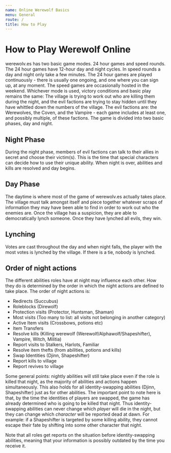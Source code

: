 ```yaml
---
name: Online Werewolf Basics
menu: General
route: /
title: How to Play
---
```


# How to Play Werewolf Online

werewolv.es has two basic game modes. 24 hour games and speed rounds.
The 24 hour games have 12-hour day and night cycles. In speed rounds a
day and night only take a few minutes. The 24 hour games are played
continuously - there is usually one ongoing, and one where you can sign
up, at any moment. The speed games are occasionally hosted in the
weekend. Whichever mode is used, victory conditions and basic play
remains the same: The village is trying to work out who are killing them
during the night, and the evil factions are trying to stay hidden until
they have whittled down the numbers of the village. The evil factions
are: the Werewolves, the Coven, and the Vampire - each game includes at
least one, and possibly multiple, of these factions. The game is divided
into two basic phases, day and night.

## Night Phase

During the night phase, members of evil factions can talk to their
allies in secret and choose their victim(s). This is the time that
special characters can decide how to use their unique ability. When
night is over, abilities and kills are resolved and day begins.

## Day Phase

The daytime is where most of the game of werewolv.es actually takes
place. The village must talk amongst itself and piece together whatever
scraps of information they may have been able to find in order to work
out who the enemies are. Once the village has a suspicion, they are able
to democratically lynch someone. Once they have lynched all evils, they
win.

## Lynching

Votes are cast throughout the day and when night falls, the player with
the most votes is lynched by the village. If there is a tie, nobody is
lynched.

## Order of night actions

The different abilities roles have at night may influence each other.
How they do is determined by the order in which the night actions are
defined to take place. The order of night actions is:

  - Redirects (Succubus)
  - Roleblocks (Direwolf)
  - Protection visits (Protector, Huntsman, Shaman)
  - Most visits (Too many to list: all visits not belonging in another
    category)
  - Active Item visits (Crossbows, potions etc)
  - Item Transfers
  - Resolve kills (Killing werewolf (Werewolf/Alphawolf/Shapeshifter),
    Vampire, Witch, Militia)
  - Report visits to Stalkers, Harlots, Familiar
  - Resolve item thefts (from abilities, potions and kills)
  - Swap Identities (Djinn, Shapeshifter)
  - Report kills to village
  - Report revives to village

Some general points: nightly abilities will still take place even if the
role is killed that night, as the majority of abilities and actions
happen simultaneously. This also holds for all identity-swapping
abilities (Djinn, Shapeshifter) just as for other abilities. The
important point to note here is that, by the time the identities of
players are swapped, the game has already determined who is going to be
killed that night. Thus identity-swapping abilities can never change
which *player* will die in the night, but they can change which
*character* will be reported dead at dawn. For example: if a
Shapeshifter is targeted by some killing ability, they cannot escape
their fate by shifting into some other character that night.

Note that all roles get reports on the situation before
identity-swapping abilities, meaning that your information is possibly
outdated by the time you receive it.
